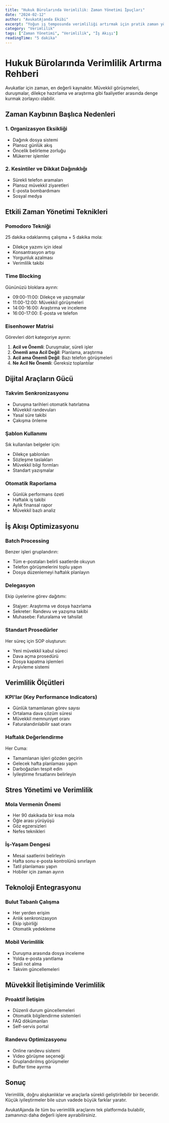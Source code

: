 ```yaml
---
title: "Hukuk Bürolarında Verimlilik: Zaman Yönetimi İpuçları"
date: "2024-02-12"
author: "AvukatAjanda Ekibi" 
excerpt: "Yoğun iş temposunda verimliliği artırmak için pratik zaman yönetimi teknikleri ve dijital araçların kullanımı."
category: "Verimlilik"
tags: ["Zaman Yönetimi", "Verimlilik", "İş Akışı"]
readingTime: "5 dakika"
---
```


# Hukuk Bürolarında Verimlilik Artırma Rehberi

Avukatlar için zaman, en değerli kaynaktır. Müvekkil görüşmeleri, duruşmalar, dilekçe hazırlama ve araştırma gibi faaliyetler arasında denge kurmak zorlayıcı olabilir.

## Zaman Kaybının Başlıca Nedenleri

### 1. Organizasyon Eksikliği
- Dağınık dosya sistemi
- Plansız günlük akış
- Öncelik belirleme zorluğu
- Mükerrer işlemler

### 2. Kesintiler ve Dikkat Dağınıklığı
- Sürekli telefon aramaları
- Plansız müvekkil ziyaretleri
- E-posta bombardımanı
- Sosyal medya

## Etkili Zaman Yönetimi Teknikleri

### Pomodoro Tekniği
25 dakika odaklanmış çalışma + 5 dakika mola:
- Dilekçe yazımı için ideal
- Konsantrasyon artışı
- Yorgunluk azalması
- Verimlilik takibi

### Time Blocking
Gününüzü bloklara ayırın:
- 09:00-11:00: Dilekçe ve yazışmalar
- 11:00-12:00: Müvekkil görüşmeleri
- 14:00-16:00: Araştırma ve inceleme
- 16:00-17:00: E-posta ve telefon

### Eisenhower Matrisi
Görevleri dört kategoriye ayırın:
1. **Acil ve Önemli**: Duruşmalar, süreli işler
2. **Önemli ama Acil Değil**: Planlama, araştırma
3. **Acil ama Önemli Değil**: Bazı telefon görüşmeleri
4. **Ne Acil Ne Önemli**: Gereksiz toplantılar

## Dijital Araçların Gücü

### Takvim Senkronizasyonu
- Duruşma tarihleri otomatik hatırlatma
- Müvekkil randevuları
- Yasal süre takibi
- Çakışma önleme

### Şablon Kullanımı
Sık kullanılan belgeler için:
- Dilekçe şablonları
- Sözleşme taslakları
- Müvekkil bilgi formları
- Standart yazışmalar

### Otomatik Raporlama
- Günlük performans özeti
- Haftalık iş takibi
- Aylık finansal rapor
- Müvekkil bazlı analiz

## İş Akışı Optimizasyonu

### Batch Processing
Benzer işleri gruplandırın:
- Tüm e-postaları belirli saatlerde okuyun
- Telefon görüşmelerini toplu yapın
- Dosya düzenlemeyi haftalık planlayın

### Delegasyon
Ekip üyelerine görev dağıtımı:
- Stajyer: Araştırma ve dosya hazırlama
- Sekreter: Randevu ve yazışma takibi
- Muhasebe: Faturalama ve tahsilat

### Standart Prosedürler
Her süreç için SOP oluşturun:
- Yeni müvekkil kabul süreci
- Dava açma prosedürü
- Dosya kapatma işlemleri
- Arşivleme sistemi

## Verimlilik Ölçütleri

### KPI'lar (Key Performance Indicators)
- Günlük tamamlanan görev sayısı
- Ortalama dava çözüm süresi
- Müvekkil memnuniyet oranı
- Faturalandırılabilir saat oranı

### Haftalık Değerlendirme
Her Cuma:
- Tamamlanan işleri gözden geçirin
- Gelecek hafta planlaması yapın
- Darboğazları tespit edin
- İyileştirme fırsatlarını belirleyin

## Stres Yönetimi ve Verimlilik

### Mola Vermenin Önemi
- Her 90 dakikada bir kısa mola
- Öğle arası yürüyüşü
- Göz egzersizleri
- Nefes teknikleri

### İş-Yaşam Dengesi
- Mesai saatlerini belirleyin
- Hafta sonu e-posta kontrolünü sınırlayın
- Tatil planlaması yapın
- Hobiler için zaman ayırın

## Teknoloji Entegrasyonu

### Bulut Tabanlı Çalışma
- Her yerden erişim
- Anlık senkronizasyon
- Ekip işbirliği
- Otomatik yedekleme

### Mobil Verimlilik
- Duruşma arasında dosya inceleme
- Yolda e-posta yanıtlama
- Sesli not alma
- Takvim güncellemeleri

## Müvekkil İletişiminde Verimlilik

### Proaktif İletişim
- Düzenli durum güncellemeleri
- Otomatik bilgilendirme sistemleri
- FAQ dökümanları
- Self-servis portal

### Randevu Optimizasyonu
- Online randevu sistemi
- Video görüşme seçeneği
- Gruplandırılmış görüşmeler
- Buffer time ayırma

## Sonuç

Verimlilik, doğru alışkanlıklar ve araçlarla sürekli geliştirilebilir bir beceridir. Küçük iyileştirmeler bile uzun vadede büyük farklar yaratır.

AvukatAjanda ile tüm bu verimlilik araçlarını tek platformda bulabilir, zamanınızı daha değerli işlere ayırabilirsiniz.
